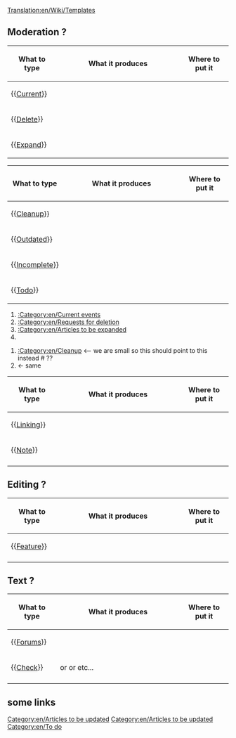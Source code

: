 [[Translation:en/Wiki/Templates]]
==Moderation ?==
{| border=1 cellspacing=0 cellpadding=3 
!width=80| What to type 
!width=55%| What it produces 
!Where to put it
|-
|{{[[Template:en/Current|Current]]}}
|
|
|-
|{{[[Template:en/Delete|Delete]]}}
|
|
|-
|{{[[Template:en/Expand|Expand]]}}
|
|
|}


{| border=1 cellspacing=0 cellpadding=3 
!width=80| What to type 
!width=55%| What it produces 
!Where to put it
|-
| {{[[Template:en/Cleanup|Cleanup]]}}
|
|
|-
| {{[[Template:en/Outdated|Outdated]]}}
| 
|
|-
| {{[[Template:en/Incomplete|Incomplete]]}}
| {{en/Incomplete}}
|
|-
| {{[[Template:en/Todo|Todo]]}}
| 
|
|}




#[[:Category:en/Current events]]
#[[:Category:en/Requests for deletion]]
#[[:Category:en/Articles to be expanded]]
#[[Category:en/Articles to be updated]]

#[[:Category:en/Cleanup]]   <-- we are small so this should point to this instead #[[Category:en/Articles to be updated]] ??
#[[Category:en/To do]]      <- same 

{| border=1 cellspacing=0 cellpadding=3 
!width=80| What to type 
!width=55%| What it produces 
!Where to put it
|-
|{{[[Template:en/Linking|Linking]]}}
|{{en/Linking}}
|
|-
|{{[[Template:en/Note|Note]]}}
|{{en/Note|some text here}}
|
|-
|
|
|
|}







==Editing ?==
{| border=1 cellspacing=0 cellpadding=3 
!width=80| What to type 
!width=55%| What it produces 
!Where to put it
|-
|{{[[Template:en/Feature|Feature]]}}
|{{en/Feature|1.0}}
|
|-
|
|
|
|}


==Text ?==
{| border=1 cellspacing=0 cellpadding=3 
!width=80| What to type 
!width=55%| What it produces 
!Where to put it
|-
|{{[[Template:en/Forums|Forums]]}}
| {{en/Forums|11|11}} 
|
|-
|{{[[Template:en/Check|Check]]}}
|{{en/Check|Yes|Green|20px}} or {{en/Check|No|Red|20px}} or {{en/Check|No|Black|20px}} etc...
|
|-
|
|
|
|}


==some links==